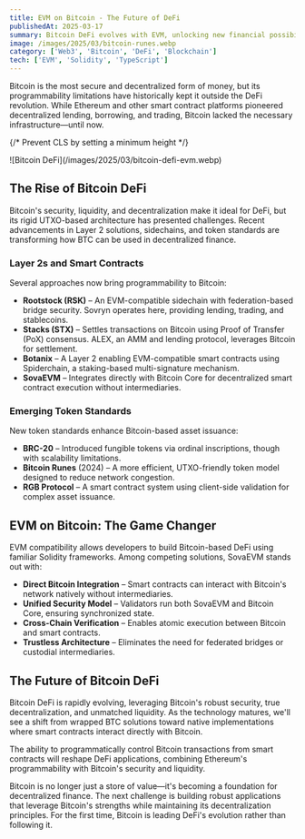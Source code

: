```yaml
---
title: EVM on Bitcoin - The Future of DeFi
publishedAt: 2025-03-17
summary: Bitcoin DeFi evolves with EVM, unlocking new financial possibilities.
image: /images/2025/03/bitcoin-runes.webp
category: ['Web3', 'Bitcoin', 'DeFi', 'Blockchain']
tech: ['EVM', 'Solidity', 'TypeScript']
---
```


Bitcoin is the most secure and decentralized form of money, but its programmability limitations have historically kept it outside the DeFi revolution. While Ethereum and other smart contract platforms pioneered decentralized lending, borrowing, and trading, Bitcoin lacked the necessary infrastructure—until now.

{/* Prevent CLS by setting a minimum height */}
<div style={{ minHeight: '300px' }}>
![Bitcoin DeFi](/images/2025/03/bitcoin-defi-evm.webp)
</div>

## The Rise of Bitcoin DeFi

Bitcoin's security, liquidity, and decentralization make it ideal for DeFi, but its rigid UTXO-based architecture has presented challenges. Recent advancements in Layer 2 solutions, sidechains, and token standards are transforming how BTC can be used in decentralized finance.

### Layer 2s and Smart Contracts

Several approaches now bring programmability to Bitcoin:

- **Rootstock (RSK)** – An EVM-compatible sidechain with federation-based bridge security. Sovryn operates here, providing lending, trading, and stablecoins.
- **Stacks (STX)** – Settles transactions on Bitcoin using Proof of Transfer (PoX) consensus. ALEX, an AMM and lending protocol, leverages Bitcoin for settlement.
- **Botanix** – A Layer 2 enabling EVM-compatible smart contracts using Spiderchain, a staking-based multi-signature mechanism.
- **SovaEVM** – Integrates directly with Bitcoin Core for decentralized smart contract execution without intermediaries.

### Emerging Token Standards

New token standards enhance Bitcoin-based asset issuance:

- **BRC-20** – Introduced fungible tokens via ordinal inscriptions, though with scalability limitations.
- **Bitcoin Runes** (2024) – A more efficient, UTXO-friendly token model designed to reduce network congestion.
- **RGB Protocol** – A smart contract system using client-side validation for complex asset issuance.

## EVM on Bitcoin: The Game Changer

EVM compatibility allows developers to build Bitcoin-based DeFi using familiar Solidity frameworks. Among competing solutions, SovaEVM stands out with:

- **Direct Bitcoin Integration** – Smart contracts can interact with Bitcoin's network natively without intermediaries.
- **Unified Security Model** – Validators run both SovaEVM and Bitcoin Core, ensuring synchronized state.
- **Cross-Chain Verification** – Enables atomic execution between Bitcoin and smart contracts.
- **Trustless Architecture** – Eliminates the need for federated bridges or custodial intermediaries.

## The Future of Bitcoin DeFi

Bitcoin DeFi is rapidly evolving, leveraging Bitcoin's robust security, true decentralization, and unmatched liquidity. As the technology matures, we'll see a shift from wrapped BTC solutions toward native implementations where smart contracts interact directly with Bitcoin.

The ability to programmatically control Bitcoin transactions from smart contracts will reshape DeFi applications, combining Ethereum's programmability with Bitcoin's security and liquidity.

Bitcoin is no longer just a store of value—it's becoming a foundation for decentralized finance. The next challenge is building robust applications that leverage Bitcoin's strengths while maintaining its decentralization principles. For the first time, Bitcoin is leading DeFi's evolution rather than following it.


